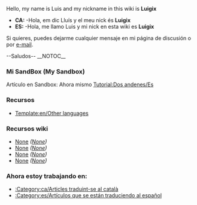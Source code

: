 Hello, my name is Luis and my nickname in this wiki is '''Luigix'''
*'''CA:''' -Hola, em dic Lluís y el meu nick és '''Luigix'''
*'''ES:''' -Hola, me llamo Luis y mi nick en esta wiki es '''Luigix'''

Si quieres, puedes dejarme cualquier mensaje en mi página de discusión o por [[Special:Emailuser/Luigix|e-mail]].

--Saludos--
__NOTOC__
===Mi SandBox (My Sandbox)===
Artículo en Sandbox: Ahora mismo [[en/Luigix/Sandbox|Tutorial:Dos andenes/Es]]

===Recursos===
*[[Template:en/Other languages]]

===Recursos wiki===
*[https://www.wikipedia.org/wiki/es:Ayuda:Plantillas None] ''([https://www.wikipedia.org/wiki/Help:Template None])''
*[https://www.wikipedia.org/wiki/es:Ayuda:Categoría None] ''([https://www.wikipedia.org/wiki/Help:Category None])''
*[https://www.wikipedia.org/wiki/es:Ayuda:Imágenes None] ''([https://www.wikipedia.org/wiki/Wikipedia:Picture_tutorial None])''
*[https://www.wikipedia.org/wiki/es:Ayuda:Tablas None] ''([https://www.wikipedia.org/wiki/Help:Table None])''

===Ahora estoy trabajando en:===
*[[:Category:ca/Articles traduint-se al català]]
*[[:Category:es/Artículos que se están traduciendo al español]]